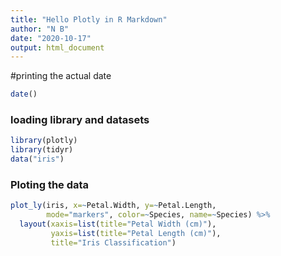 ---
title: "Hello Plotly in R Markdown"
author: "N B"
date: "2020-10-17"
output: html_document
---

#printing the actual date 
```{r}

date()

```

### loading library and datasets

```{r}
library(plotly)
library(tidyr)
data("iris")
```

### Ploting the data

```{r}
plot_ly(iris, x=~Petal.Width, y=~Petal.Length, 
        mode="markers", color=~Species, name=~Species) %>%
  layout(xaxis=list(title="Petal Width (cm)"), 
         yaxis=list(title="Petal Length (cm)"),
         title="Iris Classification")
```


